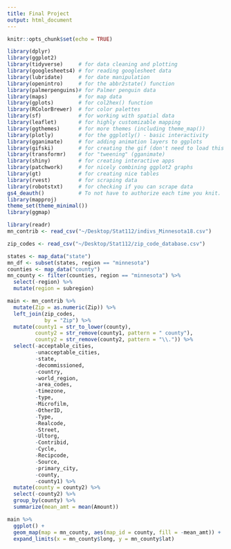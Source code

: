 ```yaml
---
title: Final Project
output: html_document
---
```


```r
knitr::opts_chunk$set(echo = TRUE)
```



```r
library(dplyr)
library(ggplot2)
library(tidyverse)     # for data cleaning and plotting
library(googlesheets4) # for reading googlesheet data
library(lubridate)     # for date manipulation
library(openintro)     # for the abbr2state() function
library(palmerpenguins)# for Palmer penguin data
library(maps)          # for map data       
library(gplots)        # for col2hex() function
library(RColorBrewer)  # for color palettes
library(sf)            # for working with spatial data
library(leaflet)       # for highly customizable mapping
library(ggthemes)      # for more themes (including theme_map())
library(plotly)        # for the ggplotly() - basic interactivity
library(gganimate)     # for adding animation layers to ggplots
library(gifski)        # for creating the gif (don't need to load this library every time,but need it installed)
library(transformr)    # for "tweening" (gganimate)
library(shiny)         # for creating interactive apps
library(patchwork)     # for nicely combining ggplot2 graphs  
library(gt)            # for creating nice tables
library(rvest)         # for scraping data
library(robotstxt)     # for checking if you can scrape data
gs4_deauth()           # To not have to authorize each time you knit.
library(mapproj)
theme_set(theme_minimal())
library(ggmap)
```



```r
library(readr)
mn_contrib <- read_csv("~/Desktop/Stat112/indivs_Minnesota18.csv")

zip_codes <- read_csv("~/Desktop/Stat112/zip_code_database.csv")
```


```r
states <- map_data("state")
mn_df <- subset(states, region == "minnesota")
counties <- map_data("county")
mn_county <- filter(counties, region == "minnesota") %>%
  select(-region) %>%
  mutate(region = subregion)
```


```r
main <- mn_contrib %>%
  mutate(Zip = as.numeric(Zip)) %>%
  left_join(zip_codes,
            by = "Zip") %>%
  mutate(county1 = str_to_lower(county),
         county2 = str_remove(county1, pattern = " county"),
         county2 = str_remove(county2, pattern = "\\.")) %>%
  select(-acceptable_cities, 
         -unacceptable_cities, 
         -state, 
         -decommissioned, 
         -country, 
         -world_region, 
         -area_codes, 
         -timezone, 
         -type, 
         -Microfilm, 
         -OtherID, 
         -Type, 
         -Realcode, 
         -Street, 
         -Ultorg, 
         -Contribid, 
         -Cycle, 
         -Recipcode, 
         -Source, 
         -primary_city, 
         -county, 
         -county1) %>%
  mutate(county = county2) %>%
  select(-county2) %>%
  group_by(county) %>%
  summarize(mean_amt = mean(Amount))

main %>%
  ggplot() + 
  geom_map(map = mn_county, aes(map_id = county, fill = -mean_amt)) + 
  expand_limits(x = mn_county$long, y = mn_county$lat) 
``` 






